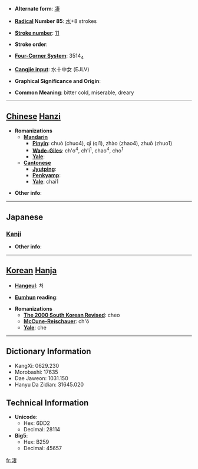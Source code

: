 * '''Alternate form''': [[凄]]

* '''[[Wiktionary:Chinese radical index| Radical]] Number 85''': [[Wiktionary:Chinese radical index 水|水]]+8 strokes

* '''[[Wiktionary:Chinese total strokes index|Stroke number]]''': [[Wiktionary:Chinese total strokes index 11|11]]

* '''Stroke order''': 

* '''[[Wiktionary:Chinese four corner index|Four-Corner System]]''': 3514<sub>4</sub>

* '''[[Wiktionary:Chinese Cangjie index|Cangjie input]]''': 水十中女 (EJLV)

* '''Graphical Significance and Origin''': 

* '''Common Meaning''': bitter cold, miserable, dreary

----

== [[Chinese]] [[Hanzi]] ==

* '''Romanizations'''
** '''[[Mandarin]]'''
*** '''[[Pinyin]]''': chuò (chuo4), qī (qi1), zhào (zhao4), zhuō (zhuo1)
*** '''[[Wade-Giles]]''': ch'o<sup>4</sup>, ch'i<sup>1</sup>, chao<sup>4</sup>, cho<sup>1</sup>
*** '''[[Yale]]''': 
** '''[[Cantonese]]'''
*** '''[[Jyutping]]''':
*** '''[[Penkyamp]]''': 
*** '''[[Yale]]''': chai1

* '''Other info''': 

----

==Japanese==
===[[Kanji]]===
{{kanji|on readings=[[せい]] (sei), [[さい]] (sai)|kun readings=[[さむい]] (samui)}}

* '''Other info''':  

----

== [[Korean]] [[Hanja]] ==

* '''[[Hangeul]]''': 처

* '''[[Eumhun]] reading''': 

* '''Romanizations'''
** '''[[The 2000 South Korean Revised Romanization|The 2000 South Korean Revised]]''': cheo
** '''[[McCune-Reischauer]]''': ch'ŏ
** '''[[Yale]]''': che

----

== Dictionary Information ==

* KangXi: 0629.230
* Morobashi: 17635
* Dae Jaweon: 1031.150
* Hanyu Da Zidian: 31645.020

== Technical Information ==

* '''Unicode''':
** Hex: 6DD2
** Decimal: 28114
* '''Big5''':
** Hex: B259
** Decimal: 45657

[[fr:淒]]